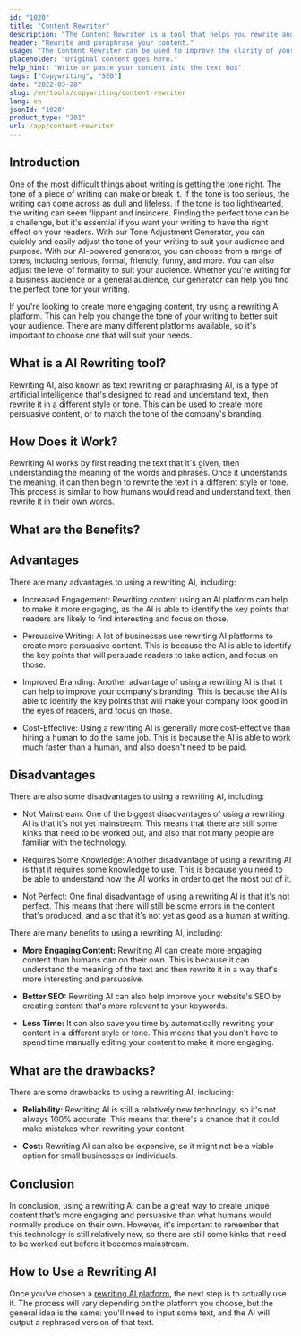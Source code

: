 ```yaml
---
id: "1020"
title: "Content Rewriter"
description: "The Content Rewriter is a tool that helps you rewrite and paraphrase your content. It is often used to improve the clarity of your writing, or to make your writing more unique. The Content Rewriter can also help you improve your SEO by rewriting your content to include your target keywords."
header: "Rewrite and paraphrase your content."
usage: "The Content Rewriter can be used to improve the clarity of your writing, or to make your writing more unique. It can also help you improve your SEO by rewriting your content to include your target keywords."
placeholder: "Original content goes here."
help_hint: "Write or paste your content into the text box"
tags: ["Copywriting", "SEO"]
date: "2022-03-28"
slug: /en/tools/copywriting/content-rewriter
lang: en
jsonId: "1020"
product_type: "201"
url: /app/content-rewriter
---
```


## Introduction

One of the most difficult things about writing is getting the tone right. The tone of a piece of writing can make or break it. If the tone is too serious, the writing can come across as dull and lifeless. If the tone is too lighthearted, the writing can seem flippant and insincere. Finding the perfect tone can be a challenge, but it's essential if you want your writing to have the right effect on your readers. With our Tone Adjustment Generator, you can quickly and easily adjust the tone of your writing to suit your audience and purpose. With our AI-powered generator, you can choose from a range of tones, including serious, formal, friendly, funny, and more. You can also adjust the level of formality to suit your audience. Whether you're writing for a business audience or a general audience, our generator can help you find the perfect tone for your writing.

If you're looking to create more engaging content, try using a rewriting AI platform. This can help you change the tone of your writing to better suit your audience. There are many different platforms available, so it's important to choose one that will suit your needs.

## What is a AI Rewriting tool?

Rewriting AI, also known as text rewriting or paraphrasing AI, is a type of artificial intelligence that's designed to read and understand text, then rewrite it in a different style or tone. This can be used to create more persuasive content, or to match the tone of the company's branding.

## How Does it Work?

Rewriting AI works by first reading the text that it's given, then understanding the meaning of the words and phrases. Once it understands the meaning, it can then begin to rewrite the text in a different style or tone. This process is similar to how humans would read and understand text, then rewrite it in their own words.

## What are the Benefits?

## Advantages

There are many advantages to using a rewriting AI, including:

- Increased Engagement: Rewriting content using an AI platform can help to make it more engaging, as the AI is able to identify the key points that readers are likely to find interesting and focus on those.

- Persuasive Writing: A lot of businesses use rewriting AI platforms to create more persuasive content. This is because the AI is able to identify the key points that will persuade readers to take action, and focus on those.

- Improved Branding: Another advantage of using a rewriting AI is that it can help to improve your company's branding. This is because the AI is able to identify the key points that will make your company look good in the eyes of readers, and focus on those.

- Cost-Effective: Using a rewriting AI is generally more cost-effective than hiring a human to do the same job. This is because the AI is able to work much faster than a human, and also doesn't need to be paid.

## Disadvantages

There are also some disadvantages to using a rewriting AI, including:

- Not Mainstream: One of the biggest disadvantages of using a rewriting AI is that it's not yet mainstream. This means that there are still some kinks that need to be worked out, and also that not many people are familiar with the technology.

- Requires Some Knowledge: Another disadvantage of using a rewriting AI is that it requires some knowledge to use. This is because you need to be able to understand how the AI works in order to get the most out of it.

- Not Perfect: One final disadvantage of using a rewriting AI is that it's not perfect. This means that there will still be some errors in the content that's produced, and also that it's not yet as good as a human at writing.

There are many benefits to using a rewriting AI, including:

- **More Engaging Content:** Rewriting AI can create more engaging content than humans can on their own. This is because it can understand the meaning of the text and then rewrite it in a way that's more interesting and persuasive.

- **Better SEO:** Rewriting AI can also help improve your website's SEO by creating content that's more relevant to your keywords.

- **Less Time:** It can also save you time by automatically rewriting your content in a different style or tone. This means that you don't have to spend time manually editing your content to make it more engaging.

## What are the drawbacks?

There are some drawbacks to using a rewriting AI, including:

- **Reliability:** Rewriting AI is still a relatively new technology, so it's not always 100% accurate. This means that there's a chance that it could make mistakes when rewriting your content.

- **Cost:** Rewriting AI can also be expensive, so it might not be a viable option for small businesses or individuals.

## Conclusion

In conclusion, using a rewriting AI can be a great way to create unique content that's more engaging and persuasive than what humans would normally produce on their own. However, it's important to remember that this technology is still relatively new, so there are still some kinks that need to be worked out before it becomes mainstream.

## How to Use a Rewriting AI

Once you've chosen a [rewriting AI platform]('/app/adjust-tone-rewriting'), the next step is to actually use it. The process will vary depending on the platform you choose, but the general idea is the same: you'll need to input some text, and the AI will output a rephrased version of that text.
